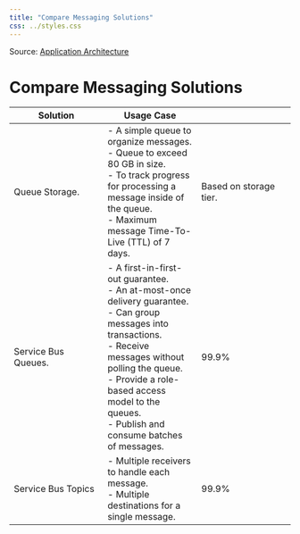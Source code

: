 ```yaml
---
title: "Compare Messaging Solutions"
css: ../styles.css
---
```


Source: [Application Architecture](https://microsoftlearning.github.io/AZ-305-DesigningMicrosoftAzureInfrastructureSolutions/Instructions/CaseStudy/06-Apparchitecture.html)

# Compare Messaging Solutions

|Solution|Usage Case||SLA|
|---|---|---|
|Queue Storage.|- A simple queue to organize messages.<br/>- Queue to exceed 80 GB in size.<br/>- To track progress for processing a message inside of the queue.<br/>- Maximum message Time-To-Live (TTL) of 7 days.|Based on storage tier.|
|Service Bus Queues.|- A first-in-first-out guarantee.<br/>- An at-most-once delivery guarantee.<br/>- Can group messages into transactions.<br/>- Receive messages without polling the queue.<br/>- Provide a role-based access model to the queues.<br/>- Publish and consume batches of messages.|99.9%|
|Service Bus Topics|- Multiple receivers to handle each message.<br/>- Multiple destinations for a single message.|99.9%|
